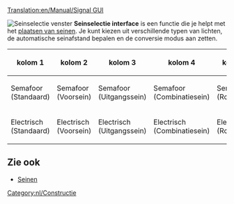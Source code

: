 [[Translation:en/Manual/Signal GUI]]

[[File:nl/Seinkeuze 1.png|frame|right|Seinselectie venster]]
'''Seinselectie interface''' is een functie die je helpt met het [[nl/Manual/Seinen plaatsen|plaatsen van seinen]]. Je kunt kiezen uit verschillende typen van lichten, de automatische seinafstand bepalen en de conversie modus aan zetten.

{|
!kolom 1!!kolom 2!!kolom 3!!kolom 4!!kolom 5!!kolom 6!!kolom 7
|-
|Semafoor <br>(Standaard)
|Semafoor <br>(Voorsein)
|Semafoor <br>(Uitgangssein)
|Semafoor <br>(Combinatiesein)
|Semafoor <br>(Routesein)
|Semafoor <br>(Eenrichtingsroutesein)
|Converteer sein
|-
|Electrisch <br>(Standaard)||Electrisch <br>(Voorsein)||Electrisch <br>(Uitgangssein)||Electrisch <br>(Combinatiesein)
|Electrisch <br>(Routesein)
|Electrisch <br>(Eenrichtingsroutesein)
|Automatische seindichtheid
|}



==Zie ook==
*[[nl/Manual/Seinen|Seinen]]

[[Category:nl/Constructie]]